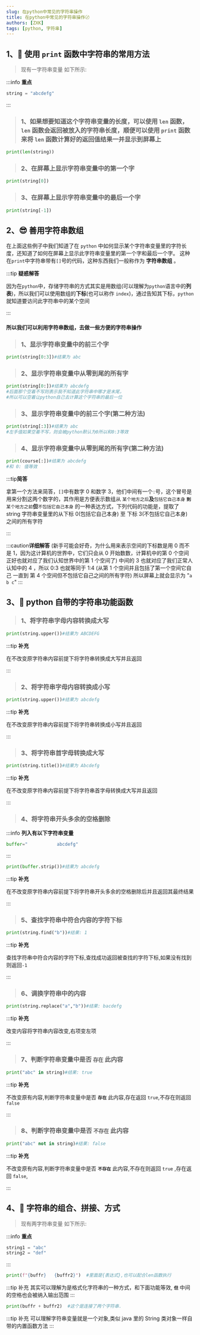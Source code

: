 ```yaml
---
slug: 在python中常见的字符串操作
title: 在python中常见的字符串操作〄
authors: [ZXK]
tags: [python, 字符串]
---
```


<!-- truncate -->

## 1、👀 使用 `print` 函数中字符串的常用方法

> 现有一字符串变量 如下所示:

:::info **重点**

```py
string = "abcdefg"
```

:::

> ### 1、如果想要知道这个字符串变量的长度，可以使用 `len` 函数，`len` 函数会返回被放入的字符串长度，顺便可以使用 `print` 函数 来将 `len` 函数计算好的返回值结果一并显示到屏幕上

```py
print(len(string))
```

> ### 2、在屏幕上显示字符串变量中的第一个字

```py
print(string[0])
```

> ### 3、在屏幕上显示字符串变量中的最后一个字

```py
print(string[-1])
```

## 2、😎 善用字符串数组

在上面这些例子中我们知道了在 `python` 中如何显示某个字符串变量里的字符长度，还知道了如何在屏幕上显示此字符串变量里的第一个字和最后一个字。
这种在`print`中字符串带有`[]`号的代码，这种东西我们一般称作为 **字符串数组** 。

:::tip **疑惑解答**

因为在`python`中，存储字符串的方式其实是用数组(可以理解为`python`语言中的**列表**)，所以我们可以使用数组的**下标**(也可以称作 `index`)，通过告知其下标，`python` 就知道要访问此字符串中的某个空间

:::

#### 所以我们可以利用字符串数组，去做一些方便的字符串操作

> ### 1、显示字符串变量中的前三个字

```py
print(string[0:3])#结果为 abc
```

> ### 2、显示字符串变量中从零到尾的所有字

```py
print(string[0:])#结果为 abcdefg
#后面那个空着不写则表示我不知道此字符串中哪才是末尾，
#所以可以空着让python自己去计算这个字符串的最后一位
```

> ### 3、显示字符串变量中的前三个字(第二种方法)

```py
print(string[:3])#结果为 abc
#左手值如果空着不写，则会被python默认为0所以和0:3等效
```

> ### 4、显示字符串变量中从零到尾的所有字(第二种方法)

```py
print(course[:])#结果为 abcdefg
#和 0: 值等效
```

:::tip**简答**

拿第一个方法来简答，`[]`中有数字 0 和数字 3，他们中间有一个`:`号，这个冒号是用来分割这两个数字的，其作用是方便表示数组从 `某个地方之后`**及**`包括它自己本身` **`到`** `某个地方之前`**但**`不包括它自己本身` 的一种表达方式，下列代码的功能是，提取了 string 字符串变量里的从下标 0(包括它自己本身) 至 下标 3(不包括它自己本身) 之间的所有字符

:::

:::caution**详细解答**
(新手可能会好奇，为什么用来表示空间的下标数是用 0 而不是 1，因为这计算机的世界中，它们只会从 0 开始数数，计算机中的第 0 个空间 正好也就对应了我们认知世界中的第 1 个空间了)
中间的 3 也就对应了我们正常人认知中的 4 ，所以 0:3 也就等同于 1:4 (从第 1 个空间并且包括了第一个空间它自己 一直到 第 4 个空间但不包括它自己之间的所有字符) 所以屏幕上就会显示为 "`a b c`"
:::

## 3、🚀 python 自带的字符串功能函数

> ### 1、将字符串字母内容转换成大写

```py
print(string.upper())#结果为 ABCDEFG
```

:::tip **补充**

在不改变原字符串内容前提下将字符串转换成大写并且返回

:::

> ### 2、将字符串字母内容转换成小写

```py
print(string.upper())#结果为 abcdefg
```

:::tip **补充**

在不改变原字符串内容前提下将字符串转换成小写并且返回

:::

> ### 3、将字符串首字母转换成大写

```py
print(string.title())#结果为 Abcdefg
```

:::tip **补充**

在不改变原字符串内容前提下将字符串首字母转换成大写并且返回

:::

> ### 4、将字符串开头多余的空格删除

:::info **列入有以下字符串变量**

```py
buffer="           abcdefg"
```

:::

```py
print(buffer.strip())#结果为 abcdefg
```

:::tip **补充**

在不改变原字符串内容前提下将字符串开头多余的空格删除后并且返回其最终结果

:::

> ### 5、查找字符串中符合内容的字符下标

```py
print(string.find("b"))#结果: 1
```

:::tip **补充**

查找字符串中符合内容的字符下标,查找成功返回被查找的字符下标,如果没有找到则返回`-1`

:::

> ### 6、调换字符串中的内容

```py
print(string.replace("a","b"))#结果: bacdefg
```

:::tip **补充**

改变内容将字符串内容改变,右项变左项

:::

> ### 7、判断字符串变量中是否 **`存在`** 此内容

```py
print("abc" in string)#结果: true
```

:::tip **补充**

不改变原有内容,判断字符串变量中是否 **`存在`** 此内容,存在返回 `true`,不存在则返回 `false`

:::

> ### 8、判断字符串变量中是否 **`不存在`** 此内容

```py
print("abc" not in string)#结果: false
```

:::tip **补充**

不改变原有内容,判断字符串变量中是否 **`不存在`** 此内容,不存在则返回 `true` ,存在返回 `false`,

:::

## 4、🤪 字符串的组合、拼接、方式

> 现有两字符串变量 如下所示:

:::info **重点**

```py
string1 = "abc"
string2 = "def"
```

:::

```py
print(f"{buffr}   {buffr2}")  #里面是{表达式},也可以配合len函数执行
```

:::tip 补充
其实可以理解为是格式化字符串的一种方式，和下面功能等效, **`但`** 中间的空格也会被纳入输出范围
:::

```py
print(buffr + buffr2)  #这个是连接了两个字符串.
```

:::tip 补充
可以理解字符串变量就是一个对象,类似 java 里的 String 类对象一样自带的内置函数方法
:::

